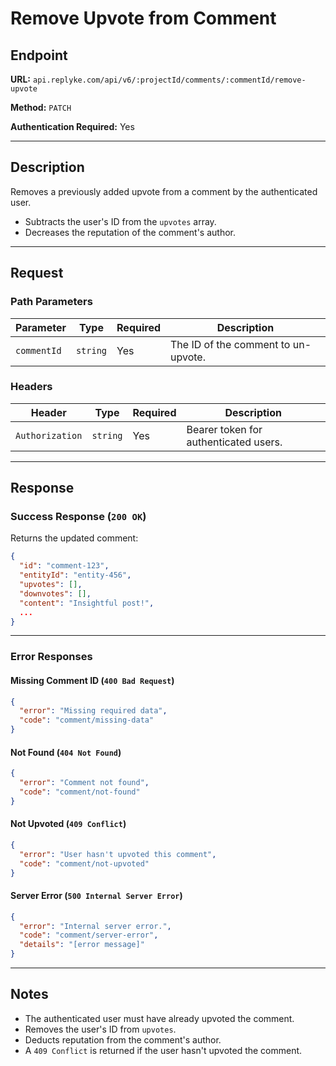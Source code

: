 # Remove Upvote from Comment

## Endpoint

**URL:** `api.replyke.com/api/v6/:projectId/comments/:commentId/remove-upvote`

**Method:** `PATCH`

**Authentication Required:** Yes

---

## Description

Removes a previously added upvote from a comment by the authenticated user.

- Subtracts the user's ID from the `upvotes` array.
- Decreases the reputation of the comment's author.

---

## Request

### Path Parameters

| Parameter   | Type     | Required | Description                         |
| ----------- | -------- | -------- | ----------------------------------- |
| `commentId` | `string` | Yes      | The ID of the comment to un-upvote. |

### Headers

| Header          | Type     | Required | Description                           |
| --------------- | -------- | -------- | ------------------------------------- |
| `Authorization` | `string` | Yes      | Bearer token for authenticated users. |

---

## Response

### Success Response (`200 OK`)

Returns the updated comment:

```json
{
  "id": "comment-123",
  "entityId": "entity-456",
  "upvotes": [],
  "downvotes": [],
  "content": "Insightful post!",
  ...
}
```

---

### Error Responses

#### Missing Comment ID (`400 Bad Request`)

```json
{
  "error": "Missing required data",
  "code": "comment/missing-data"
}
```

#### Not Found (`404 Not Found`)

```json
{
  "error": "Comment not found",
  "code": "comment/not-found"
}
```

#### Not Upvoted (`409 Conflict`)

```json
{
  "error": "User hasn't upvoted this comment",
  "code": "comment/not-upvoted"
}
```

#### Server Error (`500 Internal Server Error`)

```json
{
  "error": "Internal server error.",
  "code": "comment/server-error",
  "details": "[error message]"
}
```

---

## Notes

- The authenticated user must have already upvoted the comment.
- Removes the user's ID from `upvotes`.
- Deducts reputation from the comment's author.
- A `409 Conflict` is returned if the user hasn't upvoted the comment.
